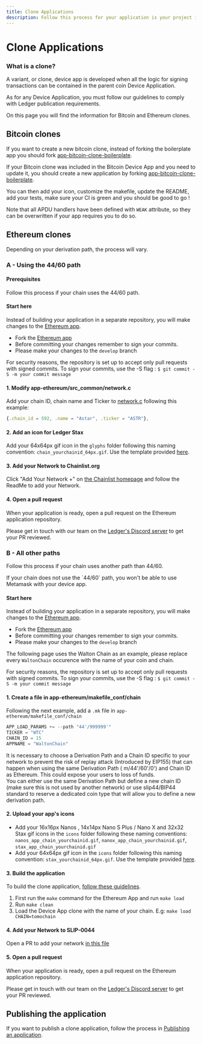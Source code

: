 ```yaml
---
title: Clone Applications
description: Follow this process for your application is your project is a Ethereum clone using all other paths than the 44/60 path.
---
```


# Clone Applications

### What is a clone?

A variant, or clone, device app is developed when all the logic for signing transactions can be contained in the parent coin Device Application.

As for any Device Application, you must follow our guidelines to comply with Ledger publication requirements.

On this page you will find the information for Bitcoin and Ethereum clones.

## Bitcoin clones

If you want to create a new bitcoin clone, instead of forking the boilerplate app you should fork [app-bitcoin-clone-boilerplate](https://github.com/LedgerHQ/app-bitcoin-clone-boilerplate).

If your Bitcoin clone was included in the Bitcoin Device App and you need to update it, you should
create a new application by forking [app-bitcoin-clone-boilerplate](https://github.com/LedgerHQ/app-bitcoin-clone-boilerplate).

You can then add your icon, customize the makefile, update the README, add your tests, make sure
your CI is green and you should be good to go !

Note that all APDU handlers have been defined with `WEAK` attribute, so they can be overwritten if your app requires you to do so.

## Ethereum clones

Depending on your derivation path, the process will vary.

### A - Using the 44/60 path

#### Prerequisites

Follow this process if your chain uses the 44/60 path.

#### Start here

Instead of building your application in a separate repository, you will make changes to the [Ethereum app](https://github.com/LedgerHQ/app-ethereum).

- Fork the [Ethereum app](https://github.com/LedgerHQ/app-ethereum)
- Before committing your changes remember to sign your commits.
- Please make your changes to the `develop` branch

<Callout type="warning" emoji="⚠️">
  For security reasons, the repository is set up to accept only pull requests with signed commits. To sign your commits, use the -S flag : <code>$ git commit -S -m your commit message</code>
</Callout>

#### 1. Modify app-ethereum/src_common/network.c

Add your chain ID, chain name and Ticker to [network.c](https://github.com/LedgerHQ/app-ethereum/blob/develop/src/network.c) following this example:

```js copy
{.chain_id = 592, .name = "Astar", .ticker = "ASTR"},
```

#### 2. Add an icon for Ledger Stax

Add your 64x64px gif icon in the `glyphs` folder following this naming convention: `chain_yourchainid_64px.gif`.
Use the template provided [here](../../deliver/deliverables/icons#stax-template).

#### 3. Add your Network to Chainlist.org

Click "Add Your Network +" on [the Chainlist homepage](https://chainlist.org/) and follow the ReadMe to add your Network.

#### 4. Open a pull request

When your application is ready, open a pull request on the Ethereum application repository.

Please get in touch with our team on the [Ledger's Discord server](https://developers.ledger.com/discord/) to get your PR reviewed.

### B - All other paths

Follow this process if your chain uses another path than 44/60.

<Callout type="warning" emoji="⚠️">
  If your chain does not use the `44/60` path, you won't be able to use Metamask with your device app.
</Callout>

#### Start here

Instead of building your application in a separate repository, you will make changes to the [Ethereum app](https://github.com/LedgerHQ/app-ethereum).

- Fork the [Ethereum app](https://github.com/LedgerHQ/app-ethereum)
- Before committing your changes remember to sign your commits.
- Please make your changes to the `develop` branch

The following page uses the Walton Chain as an example, please replace every `WaltonChain` occurence with the name of your coin and chain.

<Callout type="warning" emoji="⚠️">
  For security reasons, the repository is set up to accept only pull requests with signed commits. To sign your commits, use the -S flag : <code>$ git commit -S -m your commit message</code>
</Callout>

#### 1. Create a file in app-ethereum/makefile_conf/chain

Following the next example, add a `.mk` file in `app-ethereum/makefile_conf/chain`

``` c copy
APP_LOAD_PARAMS += --path "44'/999999'"
TICKER = "WTC"
CHAIN_ID = 15
APPNAME = "WaltonChain"
```

<Callout type="error" emoji="🚨">
    It is necessary to choose a Derivation Path and a Chain ID specific to your network to prevent the risk of replay attack (Introduced by EIP155) that can happen when using the same Derivation Path ( m/44'/60'/0') and Chain ID as Ethereum. This could expose your users to loss of funds.<br/>
    You can either use the same Derivation Path but define a new chain ID (make sure this is not used by another network) or use slip44/BIP44 standard to reserve a dedicated coin type that will allow you to define a new derivation path.
</Callout>

#### 2. Upload your app's icons

- Add your 16x16px Nanos , 14x14px Nano S Plus / Nano X and 32x32 Stax gif icons in the `icons` folder following these naming conventions: `nanos_app_chain_yourchainid.gif`, `nanox_app_chain_yourchainid.gif`, `stax_app_chain_yourchainid.gif`
- Add your 64x64px gif icon in the `icons` folder following this naming convention: `stax_yourchainid_64px.gif`.
Use the template provided [here](../../deliver/deliverables/icons).

#### 3. Build the application

To build the clone application, [follow these guidelines](../quickstart).
1. First run the `make` command for the Ethereum App and run `make load`
2. Run `make clean`
2. Load the Device App clone with the name of your chain. E.g: `make load CHAIN=tomochain`

#### 4. Add your Network to SLIP-0044

Open a PR to add your network [in this file](https://github.com/satoshilabs/slips/blob/master/slip-0044.md)

#### 5. Open a pull request

When your application is ready, open a pull request on the Ethereum application repository.

Please get in touch with our team on the [Ledger's Discord server](https://developers.ledger.com/discord/) to get your PR reviewed.

## Publishing the application

If you want to publish a clone application, follow the process in [Publishing an application](../../deliver).
